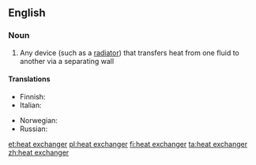 ==English==

===Noun===
{{wikipedia}}
{{en-noun|head=[[heat]] [[exchanger]]}}

# {{context|physics|lang=en}}  Any device (such as a [[radiator]]) that transfers heat from one fluid to another via a separating wall

====Translations====
{{trans-top|device for transferring heat}}
* Finnish: {{t|fi|lämmönvaihdin}}
* Italian: {{t|it|scambiatore di calore|m}}
{{trans-mid}}
* Norwegian: {{t|no|varmeveksler|m}}
* Russian: {{t+|ru|теплообменник|m|tr=t'eploobm'énnik}}
{{trans-bottom}}

[[et:heat exchanger]]
[[pl:heat exchanger]]
[[fi:heat exchanger]]
[[ta:heat exchanger]]
[[zh:heat exchanger]]